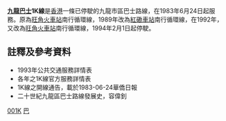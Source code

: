 {{no footnotes|time=2018-11-23T12:48:06+00:00}}
{{公共汽車路線資訊
|路線名稱=九龍巴士1K線
|外文名稱=KMB Route 1K
|代表圖像=
|圖像尺寸=
|代表圖像二=
|圖像尺寸二=
|經營者=九龍巴士
|所屬車廠=荔枝角車廠
|路線用車=[[利蘭珍寶|利蘭珍寶]]<br>[[丹尼士喝采巴士|丹尼士喝采巴士]]
|路綫資訊=
|起點站=[[旺角東站|旺角火車站]]
|途經地點=[[尖沙嘴|尖沙嘴]]、[[土瓜灣|土瓜灣]]
|去程途經地點=
|回程途經地點=
|終點站=[[紅磡站|紅磡車站]]
|路線性質=
|全程行駛里程=
|單程行駛里程=
|全程行車時間=
|單程行車時間=
|服務時間=06:00-23:50
|起點站服務時間=
|終點站服務時間=
|班次頻率=10-12分
|全程收費=$0.9（非空調）
|分段收費站點=
|去程分段收費站點=
|回程分段收費站點=
|服務時間以外替代路線=2K
|主要競爭交通=
|備註=
}}

'''[[九龍巴士|九龍巴士]]1K線'''是[[香港|香港]]一條已停駛的九龍市區巴士路線，在1983年6月24日起服務。原為[[旺角東站|旺角火車站]]南行循環線，1989年改為[[紅磡站|紅磡車站]]南行循環線，在1992年，又改為[[旺角東站|旺角火車站]]南行循環線，1994年2月1日起停駛。

==註釋及參考資料==
* 1993年公共交通服務詳情表
* 各年之1K線官方服務詳情表
* 1K線之開線通告，載於1983-06-24華僑日報
* 二十世紀九龍區巴士路線發展史，容偉釗
<references />

[[Category:已取消九龍巴士路線|001K]]
[[Category:1994年香港廢除|巴]]